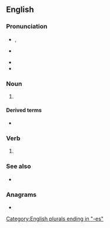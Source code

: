 {{also|Ashes}}
==English==

===Pronunciation===
* {{enPR|ăshʹĭz}}, {{IPA|/ˈæʃ.ɪz/|lang=en}}
* {{a|weak vowel}} {{IPA|/ˈæʃ.əz/|lang=en}}
* {{hyph|lang=en|ash|es}}
* {{audio|en-us-ashes.ogg|Audio (US)|lang=en}}

===Noun===
{{head|en|noun plural form}}

# {{plural of|ash|lang=en}}

====Derived terms====
* {{l|en|rise from the ashes}}

===Verb===
{{head|en|verb form}}

# {{en-third-person singular of|ash}}

===See also===
* {{l|en|axen}}

===Anagrams===
* {{anagrams|en|Hasse|Sheas|hases|he-ass|seahs}}

[[Category:English plurals ending in "-es"]]